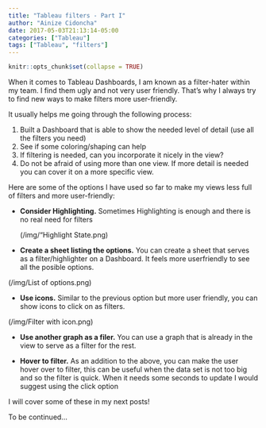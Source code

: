 ```yaml
---
title: "Tableau filters - Part I"
author: "Ainize Cidoncha"
date: 2017-05-03T21:13:14-05:00
categories: ["Tableau"]
tags: ["Tableau", "filters"]
---
```


```r
knitr::opts_chunk$set(collapse = TRUE)
```

When it comes to Tableau Dashboards, I am known as a filter-hater within my team. I find them ugly and not very user friendly. That's why I always try to find new ways to make filters more user-friendly.


It usually helps me going through the following process:

1. Built a Dashboard that is able to show the needed level of detail (use all the filters you need)
2. See if some coloring/shaping can help
3. If filtering is needed, can you incorporate it nicely in the view?
5. Do not be afraid of using more than one view. If more detail is needed you can cover it on a more specific view.



Here are some of the options I have used so far to make my views less full of filters and more user-friendly:

* __Consider Highlighting.__ Sometimes Highlighting is enough and there is no real need for filters

  (/img/"Highlight State.png)
  
  
* __Create a sheet listing the options.__ 
You can create a sheet that serves as a filter/highlighter on a Dashboard. It feels more userfriendly to see all the posible options.

(/img/List of options.png)

* __Use icons.__ Similar to the previous option but more user friendly, you can show icons to click on as filters.


(/img/Filter with icon.png)


* __Use another graph as a filer.__ You can use a graph that is already in the view to serve as a filter for the rest.


* __Hover to filter.__ As an addition to the above, you can make the user hover over to filter, this can be useful when the data set is not too big and so the filter is quick. When it needs some seconds to update I would suggest using the click option

I will cover some of these in my next posts!

To be continued...




